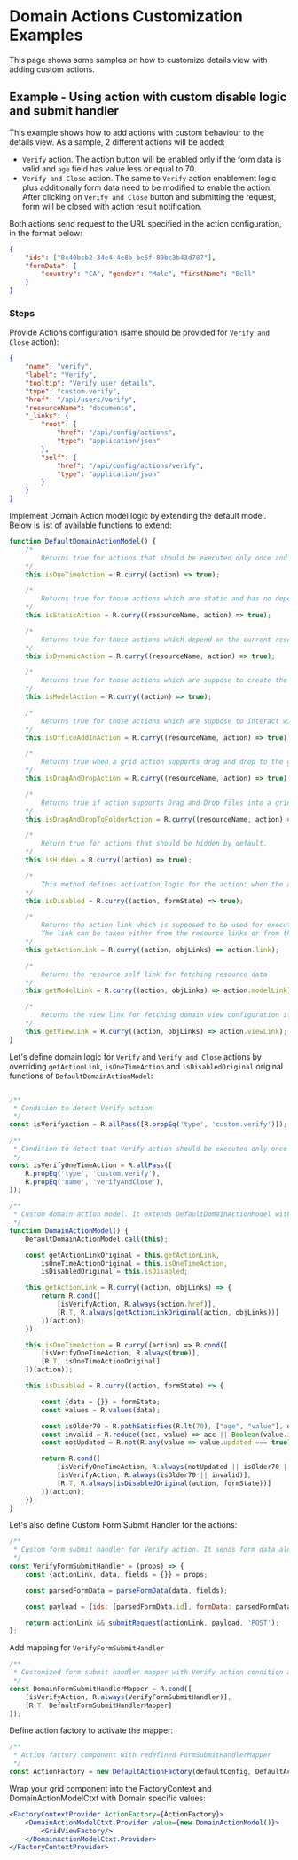 
<Meta title="Examples/Actions/Details View/README"/>

# Domain Actions Customization Examples

This page shows some samples on how to customize details view with adding custom actions.

## Example - Using action with custom disable logic and submit handler

This example shows how to add actions with custom behaviour to the details view.
As a sample, 2 different actions will be added:

* `Verify` action.
The action button will be enabled only if the form data is valid and `age` field has value less or equal to 70.
* `Verify and Close` action.
The same to `Verify` action enablement logic plus additionally form data need to be modified to enable the action.
After clicking on `Verify and Close` button and submitting the request, form will be closed with action result notification.

Both actions send request to the URL specified in the action configuration, in the format below:

```json
{
    "ids": ["8c40bcb2-34e4-4e8b-be6f-80bc3b43d787"],
    "formData": {
        "country": "CA", "gender": "Male", "firstName": "Bell"
    }
}
```

### Steps

Provide Actions configuration (same should be provided for `Verify and Close` action):

```json
{
    "name": "verify",
    "label": "Verify",
    "tooltip": "Verify user details",
    "type": "custom.verify",
    "href": "/api/users/verify",
    "resourceName": "documents",
    "_links": {
        "root": {
            "href": "/api/config/actions",
            "type": "application/json"
        },
        "self": {
            "href": "/api/config/actions/verify",
            "type": "application/json"
        }
    }
}
```

Implement Domain Action model logic by extending the default model. Below is list of available functions to extend:

```js
function DefaultDomainActionModel() {
	/*
		Returns true for actions that should be executed only once and closed right away.
	*/
	this.isOneTimeAction = R.curry((action) => true);

	/*
		Returns true for those actions which are static and has no dependency on the state or the model
	*/
	this.isStaticAction = R.curry((resourceName, action) => true);

	/*
		Returns true for those actions which depend on the current resource state and need to be re-validated by making a server call
	*/
	this.isDynamicAction = R.curry((resourceName, action) => true);

	/*
		Returns true for those actions which are suppose to create the resource, e.g. a document or a case
	*/
	this.isModelAction = R.curry((action) => true);

	/*
		Returns true for those actions which are suppose to interact with Office AddOn
	*/
	this.isOfficeAddInAction = R.curry((resourceName, action) => true);

	/*
		Returns true when a grid action supports drag and drop to the grid;
	*/
	this.isDragAndDropAction = R.curry((resourceName, action) => true);

	/*
		Returns true if action supports Drag and Drop files into a grid;
	*/
	this.isDragAndDropToFolderAction = R.curry((resourceName, action) => true);

	/*
		Return true for actions that should be hidden by default.
	*/
	this.isHidden = R.curry((action) => true);

	/*
		This method defines activation logic for the action: when the action should be disabled.
	*/
	this.isDisabled = R.curry((action, formState) => true);

	/*
		Returns the action link which is supposed to be used for executing the action.
		The link can be taken either from the resource links or from the action links
	*/
	this.getActionLink = R.curry((action, objLinks) => action.link);

	/*
		Returns the resource self link for fetching resource data
	*/
	this.getModelLink = R.curry((action, objLinks) => action.modelLink);

	/*
		Returns the view link for fetching domain view configuration if any linked to the action
	*/
	this.getViewLink = R.curry((action, objLinks) => action.viewLink);
}
```

Let's define domain logic for `Verify` and `Verify and Close` actions by overriding
`getActionLink`, `isOneTimeAction` and `isDisabledOriginal` original functions of `DefaultDomainActionModel`:

```js

/**
 * Condition to detect Verify action
 */
const isVerifyAction = R.allPass([R.propEq('type', 'custom.verify')]);

/**
 * Condition to detect that Verify action should be executed only once and the form to be closed right away.
 */
const isVerifyOneTimeAction = R.allPass([
    R.propEq('type', 'custom.verify'),
    R.propEq('name', 'verifyAndClose'),
]);

/**
 * Custom domain action model. It extends DefaultDomainActionModel with override functions for Verify action logic
 */
function DomainActionModel() {
    DefaultDomainActionModel.call(this);

    const getActionLinkOriginal = this.getActionLink,
        isOneTimeActionOriginal = this.isOneTimeAction,
        isDisabledOriginal = this.isDisabled;

    this.getActionLink = R.curry((action, objLinks) => {
        return R.cond([
            [isVerifyAction, R.always(action.href)],
            [R.T, R.always(getActionLinkOriginal(action, objLinks))]
        ])(action);
    });

    this.isOneTimeAction = R.curry((action) => R.cond([
        [isVerifyOneTimeAction, R.always(true)],
        [R.T, isOneTimeActionOriginal]
    ])(action));

    this.isDisabled = R.curry((action, formState) => {

        const {data = {}} = formState;
        const values = R.values(data);

        const isOlder70 = R.pathSatisfies(R.lt(70), ["age", "value"], data);
        const invalid = R.reduce((acc, value) => acc || Boolean(value.invalid), false, values);
        const notUpdated = R.not(R.any(value => value.updated === true)(values));

        return R.cond([
            [isVerifyOneTimeAction, R.always(notUpdated || isOlder70 || invalid)],
            [isVerifyAction, R.always(isOlder70 || invalid)],
            [R.T, R.always(isDisabledOriginal(action, formState))]
        ])(action);
    });
}
```
Let's also define Custom Form Submit Handler for the actions:

```js
/**
 * Custom form submit handler for Verify action. It sends form data along with records id
 */
const VerifyFormSubmitHandler = (props) => {
    const {actionLink, data, fields = {}} = props;

    const parsedFormData = parseFormData(data, fields);

    const payload = {ids: [parsedFormData.id], formData: parsedFormData};

    return actionLink && submitRequest(actionLink, payload, 'POST');
};
```

Add mapping for `VerifyFormSubmitHandler`

```jsx 
/**
 * Customized form submit handler mapper with Verify action condition added
 */
const DomainFormSubmitHandlerMapper = R.cond([
    [isVerifyAction, R.always(VerifyFormSubmitHandler)],
    [R.T, DefaultFormSubmitHandlerMapper]
]);
``` 

Define action factory to activate the mapper:

```js
/**
 * Action factory component with redefined FormSubmitHandlerMapper
 */
const ActionFactory = new DefaultActionFactory(defaultConfig, DefaultActionMapper, DomainFormSubmitHandlerMapper);
```

Wrap your grid component into the FactoryContext and DomainActionModelCtxt with Domain specific values:

```jsx
<FactoryContextProvider ActionFactory={ActionFactory}>
    <DomainActionModelCtxt.Provider value={new DomainActionModel()}>
        <GridViewFactory/>
    </DomainActionModelCtxt.Provider>
</FactoryContextProvider>
```
